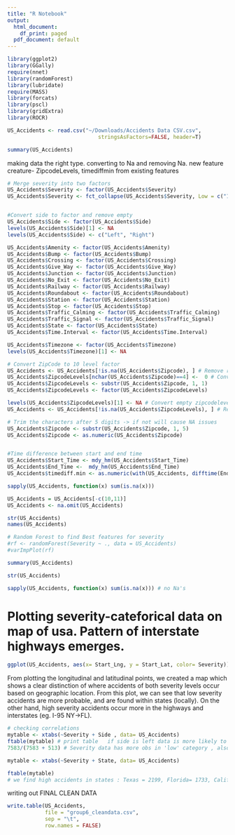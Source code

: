 ```yaml
---
title: "R Notebook"
output:
  html_document:
    df_print: paged
  pdf_document: default
---
```


```r
library(ggplot2)
library(GGally)
require(nnet)
library(randomForest)
library(lubridate)
require(MASS)
library(forcats)
library(pscl)
library(gridExtra)
library(ROCR)

US_Accidents <- read.csv("~/Downloads/Accidents Data CSV.csv",
                             stringsAsFactors=FALSE, header=T)
```


```r
summary(US_Accidents)
```

making data the right type. converting to Na and removing Na. 
new feature creature- ZipcodeLevels, timediffmin from existing features
```r
# Merge severity into two factors
US_Accidents$Severity <- factor(US_Accidents$Severity)
US_Accidents$Severity <- fct_collapse(US_Accidents$Severity, Low = c("1","2"), High = c("3","4"))


#Convert side to factor and remove empty
US_Accidents$Side <- factor(US_Accidents$Side)
levels(US_Accidents$Side)[1] <- NA
levels(US_Accidents$Side) <- c("Left", "Right")

US_Accidents$Amenity <- factor(US_Accidents$Amenity)
US_Accidents$Bump <- factor(US_Accidents$Bump)
US_Accidents$Crossing <- factor(US_Accidents$Crossing)
US_Accidents$Give_Way <- factor(US_Accidents$Give_Way)
US_Accidents$Junction <- factor(US_Accidents$Junction)
US_Accidents$No_Exit <- factor(US_Accidents$No_Exit)
US_Accidents$Railway <- factor(US_Accidents$Railway)
US_Accidents$Roundabout <- factor(US_Accidents$Roundabout)
US_Accidents$Station <- factor(US_Accidents$Station)
US_Accidents$Stop <- factor(US_Accidents$Stop)
US_Accidents$Traffic_Calming <- factor(US_Accidents$Traffic_Calming)
US_Accidents$Traffic_Signal <- factor(US_Accidents$Traffic_Signal)
US_Accidents$State <- factor(US_Accidents$State)
US_Accidents$Time.Interval <- factor(US_Accidents$Time.Interval)

US_Accidents$Timezone <- factor(US_Accidents$Timezone)
levels(US_Accidents$Timezone)[1] <- NA

# Convert ZipCode to 10 level factor
US_Accidents <- US_Accidents[!is.na(US_Accidents$Zipcode), ] # Remove rows without zipcode
US_Accidents$ZipcodeLevels[nchar(US_Accidents$Zipcode)==4] <-  0 # Convert all 4 digits zipcode to level 0
US_Accidents$ZipcodeLevels <- substr(US_Accidents$Zipcode, 1, 1) 
US_Accidents$ZipcodeLevels <- factor(US_Accidents$ZipcodeLevels) 

levels(US_Accidents$ZipcodeLevels)[1] <- NA # Convert empty zipcodelevel to NA
US_Accidents <- US_Accidents[!is.na(US_Accidents$ZipcodeLevels), ] # Remove rows with empty zipcodelevels

# Trim the characters after 5 digits -> if not will cause NA issues
US_Accidents$Zipcode <- substr(US_Accidents$Zipcode, 1, 5) 
US_Accidents$Zipcode <- as.numeric(US_Accidents$Zipcode) 


#Time difference between start and end time
US_Accidents$Start_Time <- mdy_hm(US_Accidents$Start_Time)
US_Accidents$End_Time <-  mdy_hm(US_Accidents$End_Time)
US_Accidents$timediff.min <- as.numeric(with(US_Accidents, difftime(End_Time,Start_Time,units="mins")))

sapply(US_Accidents, function(x) sum(is.na(x)))

US_Accidents = US_Accidents[-c(10,11)]
US_Accidents <- na.omit(US_Accidents)

str(US_Accidents)
names(US_Accidents)
```

```r
# Random Forest to find Best features for severity 
#rf <- randomForest(Severity ~ ., data = US_Accidents)
#varImpPlot(rf)
```


```r
summary(US_Accidents)
```

```r
str(US_Accidents)
```

```r
sapply(US_Accidents, function(x) sum(is.na(x))) # no Na's
```

# Plotting severity-cateforical data on map of usa. Pattern of interstate highways emerges. 
```r
ggplot(US_Accidents, aes(x= Start_Lng, y = Start_Lat, color= Severity)) + geom_point(alpha = I(3/4)) 
```

From plotting the longitudinal and latitudinal points, we created a map which shows a clear distinction of where accidents of both severity levels occur based on geographic location. From this plot, we can see that low severity accidents are more probable, and are found within states (locally). On the other hand, high severity accidents occur more in the highways and interstates (eg. I-95 NY->FL).

```r
# checking correlations
mytable <- xtabs(~Severity + Side , data= US_Accidents)
ftable(mytable) # print table   if side is left data is more likely to be low severity i.e p = 0.93 .   
7583/(7583 + 513) # Severity data has more obs in 'low' category , also seen in ggpairs 
```

```r
mytable <- xtabs(~Severity + State, data= US_Accidents)

ftable(mytable) 
# we find high accidents in states : Texas = 2199, Florida= 1733, California= 1426
```

writing out FINAL CLEAN DATA
```r
write.table(US_Accidents, 
            file = "group6_cleandata.csv", 
            sep = "\t",
            row.names = FALSE)  
```


